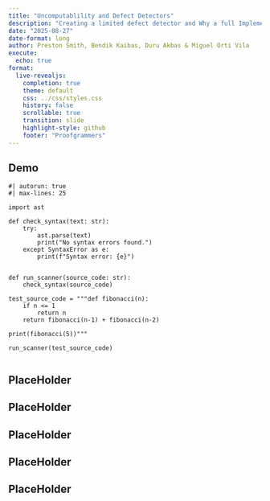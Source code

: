 ```yaml
---
title: "Uncomputablility and Defect Detectors"
description: "Creating a limited defect detector and Why a full Implementation is not possible"
date: "2025-08-27"
date-format: long
author: Preston Smith, Bendik Kaibas, Duru Akbas & Miguel Orti Vila
execute:
  echo: true
format:
  live-revealjs:
    completion: true
    theme: default
    css: ../css/styles.css
    history: false
    scrollable: true
    transition: slide
    highlight-style: github
    footer: "Proofgrammers"
---
```


## Demo

```pyodide
#| autorun: true
#| max-lines: 25

import ast

def check_syntax(text: str):
    try:
        ast.parse(text)
        print("No syntax errors found.")
    except SyntaxError as e:
        print(f"Syntax error: {e}")
        

def run_scanner(source_code: str):
    check_syntax(source_code)

test_source_code = """def fibonacci(n):
    if n <= 1
        return n
    return fibonacci(n-1) + fibonacci(n-2)

print(fibonacci(5))"""

run_scanner(test_source_code)


```

## PlaceHolder

## PlaceHolder

## PlaceHolder

## PlaceHolder

## PlaceHolder